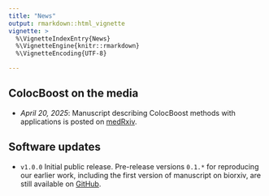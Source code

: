 ```yaml
---
title: "News"
output: rmarkdown::html_vignette
vignette: >
  %\VignetteIndexEntry{News}
  %\VignetteEngine{knitr::rmarkdown}
  %\VignetteEncoding{UTF-8}

---
```


## ColocBoost on the media

- *April 20, 2025*: Manuscript describing ColocBoost methods with applications is posted on [medRxiv](https://www.medrxiv.org/content/10.1101/2025.04.17.25326042v1).

## Software updates

- `v1.0.0` Initial public release. Pre-release versions `0.1.*` for reproducing our earlier work, including the first version of manuscript on biorxiv, are still available on [GitHub](https://github.com/StatFunGen/colocboost/tags).
